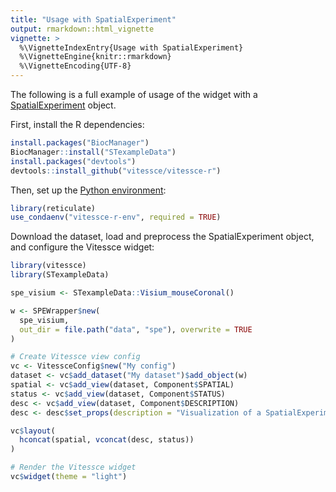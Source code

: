 ```yaml
---
title: "Usage with SpatialExperiment"
output: rmarkdown::html_vignette
vignette: >
  %\VignetteIndexEntry{Usage with SpatialExperiment}
  %\VignetteEngine{knitr::rmarkdown}
  %\VignetteEncoding{UTF-8}
---
```


The following is a full example of usage of the widget with a [SpatialExperiment](https://bioconductor.org/packages/release/bioc/html/SpatialExperiment.html) object.

First, install the R dependencies:

```r
install.packages("BiocManager")
BiocManager::install("STexampleData")
install.packages("devtools")
devtools::install_github("vitessce/vitessce-r")
```

Then, set up the [Python environment](./local_data_overview.html):

```r
library(reticulate)
use_condaenv("vitessce-r-env", required = TRUE)
```

Download the dataset, load and preprocess the SpatialExperiment object, and configure the Vitessce widget:

```r
library(vitessce)
library(STexampleData)

spe_visium <- STexampleData::Visium_mouseCoronal()

w <- SPEWrapper$new(
  spe_visium,
  out_dir = file.path("data", "spe"), overwrite = TRUE
)

# Create Vitessce view config
vc <- VitessceConfig$new("My config")
dataset <- vc$add_dataset("My dataset")$add_object(w)
spatial <- vc$add_view(dataset, Component$SPATIAL)
status <- vc$add_view(dataset, Component$STATUS)
desc <- vc$add_view(dataset, Component$DESCRIPTION)
desc <- desc$set_props(description = "Visualization of a SpatialExperiment object.")

vc$layout(
  hconcat(spatial, vconcat(desc, status))
)

# Render the Vitessce widget
vc$widget(theme = "light")
```




